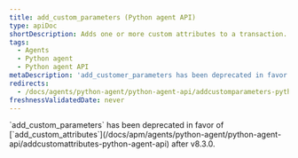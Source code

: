 ```yaml
---
title: add_custom_parameters (Python agent API)
type: apiDoc
shortDescription: Adds one or more custom attributes to a transaction.
tags:
  - Agents
  - Python agent
  - Python agent API
metaDescription: 'add_customer_parameters has been deprecated in favor of add_customer_attributes.'
redirects:
  - /docs/agents/python-agent/python-agent-api/addcustomparameters-python-agent-api
freshnessValidatedDate: never
---
```



<Callout variant="important">
  `add_custom_parameters` has been deprecated in favor of [`add_custom_attributes`](/docs/apm/agents/python-agent/python-agent-api/addcustomattributes-python-agent-api) after v8.3.0.
</Callout>
